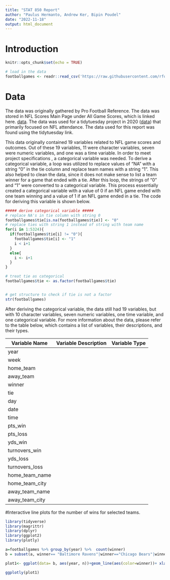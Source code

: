 ```yaml
---
title: "STAT 850 Report"
author: "Paulus Hermanto, Andrew Ker, Bipin Poudel"
date: "2022-11-18"
output: html_document
---
```


# Introduction
```r
knitr::opts_chunk$set(echo = TRUE)

# load in the data
footballgames <- readr::read_csv('https://raw.githubusercontent.com/rfordatascience/tidytuesday/master/data/2020/2020-02-04/games.csv')
```


# Data
The data was originally gathered by Pro Football Reference. The data was stored in NFL Scores Main Page under All Game
Scores, which is linked here. [data](https://www.pro-football-reference.com/boxscores/game-scores.htm). The data was
used for a tidytuesday project in 2020
([data](https://github.com/rfordatascience/tidytuesday/blob/master/data/2020/2020-02-04/readme.md#gamescsv)) that 
primarily focused on NFL attendance. The data used for this report was found using the tidytuesday link.

This data originally contained 19 variables related to NFL game scores and outcomes. Out of these 19 variables, 11 were
character variables, seven were numeric variables, and one was a time variable. In order to meet project specifications
, a categorical variable was needed. To derive a categorical variable, a loop was utilized to replace values of "NA"
with a string "0" in the tie column and replace team names with a string "1". This also helped to clean the data, since
it does not make sense to list a team winner for a game that ended with a tie. After this loop, the strings of "0" and
"1" were converted to a categorical variable. This process essentially created a categorical variable with a value of 0
if an NFL game ended with one team winning and a value of 1 if an NFL game ended in a tie. The code for deriving this 
variable is shown below.

```r
##### derive categorical variable #####
# replace NA's in tie column with string 0
footballgames$tie[is.na(footballgames$tie)] <- "0"
# replace ties with string 1 instead of string with team name
for(i in 1:5324){
  if(footballgames$tie[i] != "0"){
    footballgames$tie[i] <- "1"
    i < i+1
  }
  else{
    i <- i+1
  }
}

# treat tie as categorical
footballgames$tie <- as.factor(footballgames$tie)


# get structure to check if tie is not a factor
str(footballgames)
```

After deriving the categorical variable, the data still had 19 variables, but with 10 character variables, seven
numeric variables, one time variable, and one categorical variable. For more information about the data, please refer
to the table below, which contains a list of variables, their descriptions, and their types.

Variable Name | Variable Description | Variable Type
------------- | -------------------- | -------------
year |
week |
home_team |
away_team |
winner |
tie |
day |
date |
time |
pts_win |
pts_loss |
yds_win |
turnovers_win |
yds_loss |
turnovers_loss |
home_team_name |
home_team_city |
away_team_name |
away_team_city |


#Interactive line plots for the number of wins for selected teams. 
```r
library(tidyverse)
library(magrittr)
library(dplyr)
library(ggplot2)
library(plotly)

a=footballgames %>% group_by(year) %>%  count(winner)
b = subset(a, winner== "Baltimore Ravens"|winner=="Chicago Bears"|winner=="Denver Broncos"|winner=="Miami Dolphins"|winner=="New England Patriots")

plot1<- ggplot(data= b, aes(year, n))+geom_line(aes(color=winner))+ xlab("Year")+ylab("Number of wins")+ggtitle("Number of games won by selected teams each year")

ggplotly(plot1)

```
